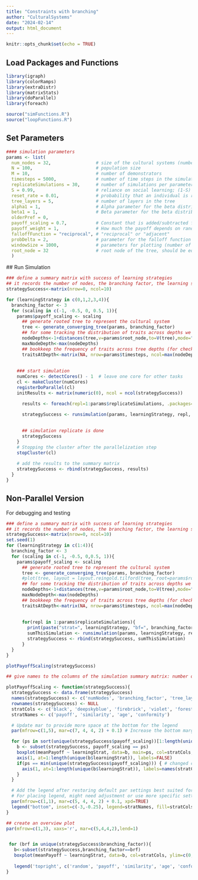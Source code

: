 ```yaml
---
title: "Constraints with branching"
author: "CulturalSystems"
date: "2024-02-14"
output: html_document
---
```


```r
knitr::opts_chunk$set(echo = TRUE)
```

## Load Packages and Functions

```r
library(igraph)
library(colorRamps)
library(extraDistr)
library(matrixStats)
library(doParallel)
library(foreach)

source("simFunctions.R")
source("loopFunctions.R")
```

## Set Parameters

```r
#### simulation parameters
params <- list(
  num_nodes = 32,                 # size of the cultural systems (number of nodes)
  N = 100,                        # population size
  M = 10,                         # number of demonstrators
  timesteps = 5000,               # number of time steps in the simulation
  replicateSimulations = 30,      # number of simulations per parameter setting
  S = 0.99,                       # reliance on social learning; (1-S) is innovation rate
  reset_rate = 0.01,              # probability that an individual is replaced by a naive individual
  tree_layers = 5,                # number of layers in the tree
  alpha1 = 1,                     # Alpha parameter for the beta distribution used to generate the tree
  beta1 = 1,                      # Beta parameter for the beta distribution used to generate the tree 
  olderPref = 0,
  payoff_scaling = 0.7,           # Constant that is added/subtracted for each step away from the root node
  payoff_weight = 1,              # How much the payoff depends on randomness vs distance from the root node (0 for random, 1 for fully deterministic))
  falloffFunction = "reciprocal", # "reciprocal" or "adjacent"
  probDelta = 2,                  # parameter for the falloff function
  windowSize = 1000,              # parameters for plotting (number of time steps per printing event frequencies)
  root_node = 32                  # root node of the tree, should be equal to num_nodes when using converging tree, else 1
  )


``` 



 ## Run Simulation

```r
### define a summary matrix with success of learning strategies
## it records the number of nodes, the branching factor, the learning strategy, the simulation replicates, and the mean payoff
strategySuccess<-matrix(nrow=0, ncol=10)

for (learningStrategy in c(0,1,2,3,4)){
  branching_factor <- 3
  for (scaling in c(-1, -0.5, 0, 0.5, 1)){
    params$payoff_scaling <- scaling
      ## generate rooted tree to represent the cultural system
      tree <- generate_converging_tree(params, branching_factor)
      ## for some tracking the distribution of traits across depths we need to know the depth of each node			
      nodeDepths<-1+distances(tree,v=params$root_node,to=V(tree),mode="out")
      maxNodeDepth<-max(nodeDepths)
      ## bookkeep the frequency of traits across tree depths (for checking stability over time)
      traitsAtDepth<-matrix(NA, nrow=params$timesteps, ncol=max(nodeDepths))
      
    
    ### start simulation
    numCores <- detectCores() - 1  # leave one core for other tasks
    cl <- makeCluster(numCores)
    registerDoParallel(cl)
    initResults <- matrix(numeric(0), ncol = ncol(strategySuccess)) 

      results <- foreach(repl=1:params$replicateSimulations, .packages=c('igraph'), .combine='combineResults', .init=initResults) %dopar% {
 
      strategySuccess <- runsimulation(params, learningStrategy, repl, tree)

 
      ## simulation replicate is done
      strategySuccess
    }
    # Stopping the cluster after the parallelization step 
    stopCluster(cl)
     
    # add the results to the summary matrix
    strategySuccess <- rbind(strategySuccess, results)
  }
}
```

## Non-Parallel Version
For debugging and testing

```r
### define a summary matrix with success of learning strategies
## it records the number of nodes, the branching factor, the learning strategy, the simulation replicates, and the mean payoff
strategySuccess<-matrix(nrow=0, ncol=10)
set.seed(1)
for (learningStrategy in c(1:4)){
  branching_factor <- 3
  for (scaling in c(-1, -0.5, 0,0.5, 1)){
    params$payoff_scaling <- scaling
      ## generate rooted tree to represent the cultural system
      tree <- generate_converging_tree(params, branching_factor)
      #plot(tree, layout = layout.reingold.tilford(tree, root=params$root_node))
      ## for some tracking the distribution of traits across depths we need to know the depth of each node			
      nodeDepths<-1+distances(tree,v=params$root_node,to=V(tree),mode="out")
      maxNodeDepth<-max(nodeDepths)
      ## bookkeep the frequency of traits across tree depths (for checking stability over time)
      traitsAtDepth<-matrix(NA, nrow=params$timesteps, ncol=max(nodeDepths))
      
      
      for(repl in 1:params$replicateSimulations){
        print(paste("strat=", learningStrategy, "bf=", branching_factor, "scaling=",scaling, "repl=", repl))
        sumThisSimulation <- runsimulation(params, learningStrategy, repl, tree)
        strategySuccess <- rbind(strategySuccess, sumThisSimulation)
      }
  }
}
```


```r
plotPayoffScaling(strategySuccess)
```


```r
## give names to the columns of the simulation summary matrix: number of nodes, the branching factor, the learning strategy, the simulation replicates, and the mean payoff

plotPayoffScaling <- function(strategySuccess){
  strategySuccess <- data.frame(strategySuccess)
  names(strategySuccess) <- c('numNodes', 'branching_factor', 'tree_layers', 'alpha', 'beta', 'learningStrat', 'olderPref', 'repl', 'payoff_scaling', 'meanPayoff')
  rownames(strategySuccess) <- NULL
  stratCols <- c('black', 'deepskyblue', 'firebrick', 'violet', 'forestgreen')
  stratNames <- c('payoff', 'similarity', 'age', 'conformity')

  # Update mar to provide more space at the bottom for the legend
  par(mfrow=c(1,5), mar=c(7, 4, 4, 2) + 0.1) # Increase the bottom margin substantially

  for (ps in sort(unique(strategySuccess$payoff_scaling))[1:length(unique(strategySuccess$payoff_scaling))]) {
    b <- subset(strategySuccess, payoff_scaling == ps)
    boxplot(meanPayoff ~ learningStrat, data=b, main=ps, col=stratCols, ylim=c(0,1.5), xaxt='n',xlab="")
    axis(1, at=1:length(unique(b$learningStrat)), labels=FALSE)
    if(ps == min(unique(strategySuccess$payoff_scaling))) { # changed condition for clarity
      axis(1, at=1:length(unique(b$learningStrat)), labels=names(stratCols), las=2)
    }
  }

  # Add the legend after restoring default par settings best suited for overall plot characteristics
  # For placing legend, might need adjustment or use more specific settings
  par(mfrow=c(1,1), mar=c(5, 4, 4, 2) + 0.1, xpd=TRUE)
  legend("bottom", inset=c(-3,-0.25), legend=stratNames, fill=stratCols, horiz=TRUE, xpd=NA)
}


```

```r
## create an overview plot
par(mfrow=c(1,3), xaxs='r', mar=c(5,4,4,2),lend=1)


 for (brf in unique(strategySuccess$branching_factor)){
   b<-subset(strategySuccess,branching_factor==brf)
   boxplot(meanPayoff ~ learningStrat, data=b, col=stratCols, ylim=c(0,1))
  
   legend('topright', c('random', 'payoff', 'similarity', 'age', 'conformity'), col=stratCols, pch=15:19)
}

```


